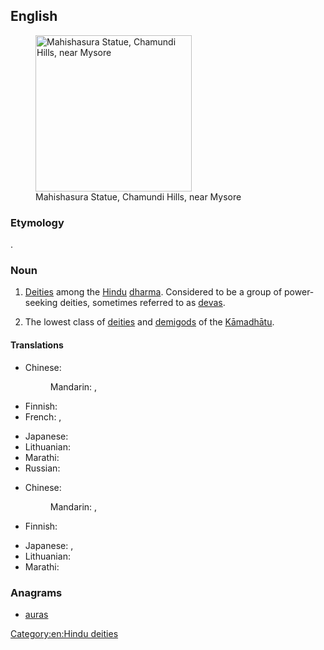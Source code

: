 ==English==
{{wikipedia}}
[[Image:Mahishaasura.jpg|thumb|250px| Mahishasura Statue, Chamundi Hills, near Mysore]]

===Etymology===
{{etyl|sa}} {{term|sc=Deva|असुर|tr=ásura|lang=sa}}.

===Noun===
{{en-noun}}

# {{Hinduism}} [[deity|Deities]] among the [[Hindu]] [[dharma]]. Considered to be a group of power-seeking deities, sometimes referred to as [[deva]]s.
# {{Buddhism}} The lowest class of [[deity|deities]] and [[demigod]]s of the [[Kāmadhātu]].

====Translations====
{{trans-top|Asura in Hinduism}}
* Chinese:
*: Mandarin: {{t-|cmn|阿修羅|sc=Hani}}, {{t-|cmn|阿修罗|tr=āxiūluo|sc=Hani}}
* Finnish: {{t-|fi|Asura}}
* French: {{t-|fr|açoura}},  {{t-|fr|asura}}
{{trans-mid}}
* Japanese: {{t-|ja|アスラ|tr=asura}}
* Lithuanian: {{t-|lt|Asura|f}}
* Marathi: {{t+|mr|असुर|tr=asura|sc=Deva}}
* Russian: {{t+|ru|асура|tr=asura}}
{{trans-bottom}}

{{trans-top|Asura in Buddhism}}
* Chinese:
*: Mandarin: {{t-|cmn|阿修羅|sc=Hani}}, {{t-|cmn|阿修罗|tr=āxiūluo|sc=Hani}}
* Finnish: {{t-|fi|Asura}}
{{trans-mid}}
* Japanese: {{t-|ja|阿修羅|tr=[[あしゅら]]}}, {{t-|ja|ashura}}
* Lithuanian: {{t-|lt|Asura|f}}
* Marathi: {{t+|mr|असुर|tr=asura|sc=Deva}}
{{trans-bottom}}

===Anagrams===
* [[auras#English|auras]]

[[Category:en:Hindu deities]]